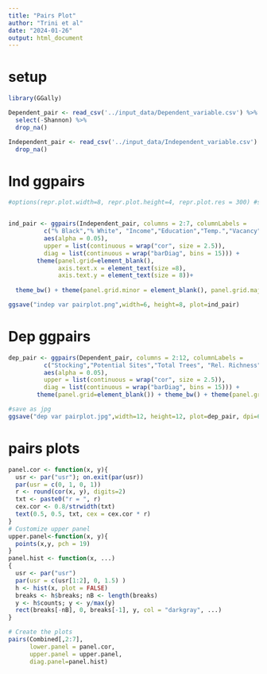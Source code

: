 ```yaml
---
title: "Pairs Plot"
author: "Trini et al"
date: "2024-01-26"
output: html_document
---
```


# setup
```r

library(GGally)

Dependent_pair <- read_csv('../input_data/Dependent_variable.csv') %>% 
  select(-Shannon) %>% 
  drop_na()

Independent_pair <- read_csv('../input_data/Independent_variable.csv') %>% 
  drop_na()

```

# Ind ggpairs
```r
#options(repr.plot.width=8, repr.plot.height=4, repr.plot.res = 300) #set resolution


ind_pair <- ggpairs(Independent_pair, columns = 2:7, columnLabels = 
          c("% Black","% White", "Income","Education","Temp.","Vacancy"), 
          aes(alpha = 0.05), 
          upper = list(continuous = wrap("cor", size = 2.5)),
          diag = list(continuous = wrap("barDiag", bins = 15))) +
        theme(panel.grid=element_blank(),
              axis.text.x = element_text(size =8),
              axis.text.y = element_text(size = 8))+
  
  theme_bw() + theme(panel.grid.minor = element_blank(), panel.grid.major = element_blank())

ggsave("indep var pairplot.png",width=6, height=8, plot=ind_pair)
```

# Dep ggpairs
```r
dep_pair <- ggpairs(Dependent_pair, columns = 2:12, columnLabels = 
          c("Stocking","Potential Sites","Total Trees", "Rel. Richness", "Evenness", "Beta Diversity", "Average DBH", "Poor Condition", "Good Condition", "Pit Size", "Showy"), #set titles
          aes(alpha = 0.05), 
          upper = list(continuous = wrap("cor", size = 2.5)),
          diag = list(continuous = wrap("barDiag", bins = 15))) +
        theme(panel.grid=element_blank()) + theme_bw() + theme(panel.grid.minor = element_blank(), panel.grid.major = element_blank())

#save as jpg
ggsave("dep var pairplot.jpg",width=12, height=12, plot=dep_pair, dpi=600 )
```

# pairs plots
```r

panel.cor <- function(x, y){
  usr <- par("usr"); on.exit(par(usr))
  par(usr = c(0, 1, 0, 1))
  r <- round(cor(x, y), digits=2)
  txt <- paste0("r = ", r)
  cex.cor <- 0.8/strwidth(txt)
  text(0.5, 0.5, txt, cex = cex.cor * r)
}
# Customize upper panel
upper.panel<-function(x, y){
  points(x,y, pch = 19)
}
panel.hist <- function(x, ...)
{
  usr <- par("usr")
  par(usr = c(usr[1:2], 0, 1.5) )
  h <- hist(x, plot = FALSE)
  breaks <- h$breaks; nB <- length(breaks)
  y <- h$counts; y <- y/max(y)
  rect(breaks[-nB], 0, breaks[-1], y, col = "darkgray", ...)
}

# Create the plots
pairs(Combined[,2:7], 
      lower.panel = panel.cor,
      upper.panel = upper.panel,
      diag.panel=panel.hist)

```



